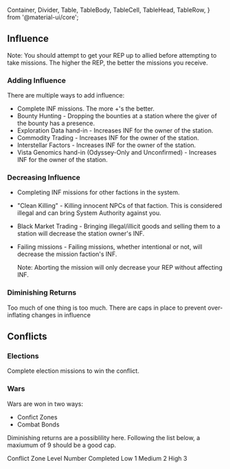   Container,
  Divider,
  Table,
  TableBody,
  TableCell,
  TableHead,
  TableRow,
} from '@material-ui/core';

## Influence

Note: You should attempt to get your REP up to allied before attempting to take missions. The higher the REP, the better the missions you receive.

### Adding Influence

There are multiple ways to add influence:

- Complete INF missions. The more +'s the better.
- Bounty Hunting - Dropping the bounties at a station where the giver of the bounty has a presence.
- Exploration Data hand-in - Increases INF for the owner of the station.
- Commodity Trading - Increases INF for the owner of the station.
- Interstellar Factors - Increases INF for the owner of the station.
- Vista Genomics hand-in (Odyssey-Only and Unconfirmed) - Increases INF for the owner of the station.

### Decreasing Influence

- Completing INF missions for other factions in the system.
- "Clean Killing" - Killing innocent NPCs of that faction. This is considered illegal and can bring System Authority against you.
- Black Market Trading - Bringing illegal/illicit goods and selling them to a station will decrease the station owner's INF.
- Failing missions - Failing missions, whether intentional or not, will decrease the mission faction's INF.

  Note: Aborting the mission will only decrease your REP without affecting INF.

### Diminishing Returns

Too much of one thing is too much. There are caps in place to prevent over-inflating changes in influence

<Divider />

## Conflicts

### Elections

Complete election missions to win the conflict.

### Wars

Wars are won in two ways:

- Confict Zones
- Combat Bonds

Diminishing returns are a possiblility here. Following the list below, a maxiumum of 9 should be a good cap.

<Container maxWidth="xs">
  <Table>
    <TableHead>
      <TableRow>
        <TableCell align="center">Conflict Zone Level</TableCell>
        <TableCell align="center">Number Completed</TableCell>
      </TableRow>
    </TableHead>
    <TableBody>
      <TableRow>
        <TableCell align="center">Low</TableCell>
        <TableCell align="center">1</TableCell>
      </TableRow>
      <TableRow>
        <TableCell align="center">Medium</TableCell>
        <TableCell align="center">2</TableCell>
      </TableRow>
      <TableRow>
        <TableCell align="center">High</TableCell>
        <TableCell align="center">3</TableCell>
      </TableRow>
    </TableBody>
  </Table>
</Container>
